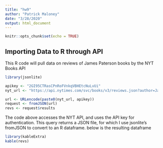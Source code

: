 ---
title: "hw9"
author: "Patrick Maloney"
date: "3/28/2020"
output: html_document
---

```{r setup, include=FALSE}
knitr::opts_chunk$set(echo = TRUE)
```

## Importing Data to R through API

This R code will pull data on reviews of James Paterson books by the NYT Books API

```{r}
library(jsonlite)

apikey <- "2GI95CTRasCPnRoFVnkqVBHEtcNuLvUi"
nyt_url <- "https://api.nytimes.com/svc/books/v3/reviews.json?author=James%20Patterson&api-key="

url <- URLencode(paste0(nyt_url, apikey))
request <- fromJSON(url)
revs <- request$results
```

The code above accesses the NYT API, and uses the API key for authentication. This query returns a JSON file, for which I use jsonlite's fromJSON to convert to an R dataframe.  below is the resulting dataframe

```{r}
library(kableExtra)
kable(revs)
```


